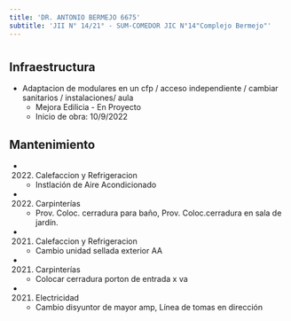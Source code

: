 ```yaml
---
title: 'DR. ANTONIO BERMEJO 6675'
subtitle: 'JII N° 14/21° - SUM-COMEDOR JIC N°14"Complejo Bermejo"'
---
```


#
## Infraestructura

* Adaptacion de modulares en un cfp / acceso independiente / cambiar sanitarios / instalaciones/ aula 
    + Mejora Edilicia - En Proyecto 
    + Inicio de obra: 10/9/2022 






## Mantenimiento

*  (2022) Calefaccion y Refrigeracion 
    + Instlación de Aire Acondicionado

*  (2022) Carpinterías 
    + Prov. Coloc. cerradura para baño, Prov. Coloc.cerradura en sala de jardín.

*  (2021) Calefaccion y Refrigeracion 
    + Cambio unidad sellada exterior AA

*  (2021) Carpinterías 
    + Colocar cerradura porton de entrada x va

*  (2021) Electricidad 
    + Cambio disyuntor de mayor amp, Línea de tomas en dirección



